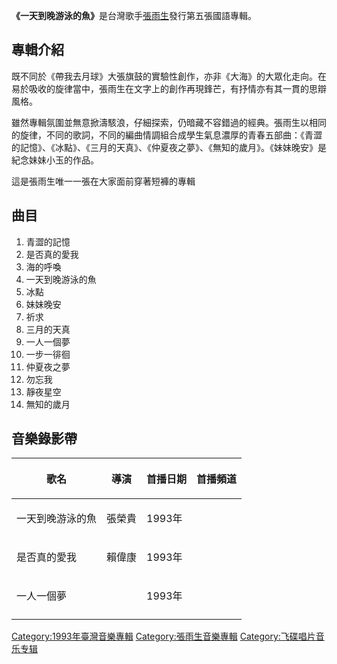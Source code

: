 {{fansite|time=2021-08-31}}
{{Unreferenced|time=2021-08-30T02:03:58+00:00}}
{{Album infobox | <!-- See Wikipedia:WikiProject_Albums -->
|  Name        = 一天到晚游泳的魚
|  Type        = [[專輯|專輯]]
|  Artist      = [[張雨生|張雨生]]
|  Cover       = NDayFish-cover.gif
|  Background  = 
|  Released    = 1993年8月24日
|  Recorded    = 
|  Genre       = [[華語流行音樂|華語流行音樂]]
|  Label       = [[華納唱片_(台灣)|飛碟唱片]]
|  Last album  = [[大海_(張雨生專輯)|大海]]<br/>（1992）
|  This album  = '''一天到晚游泳的魚'''<br/>（1993）
|  Next album  = [[卡拉ＯＫ_Live‧台北‧我|卡拉ＯＫ Live‧台北‧我]]<br/>（1994）
}}

'''《一天到晚游泳的魚》'''是台灣歌手[[張雨生|張雨生]]發行第五張國語專輯。

== 專輯介紹 ==
既不同於《帶我去月球》大張旗鼓的實驗性創作，亦非《大海》的大眾化走向。在易於吸收的旋律當中，張雨生在文字上的創作再現鋒芒，有抒情亦有其一貫的思辯風格。

雖然專輯氛圍並無意掀濤駭浪，仔細探索，仍暗藏不容錯過的經典。張雨生以相同的旋律，不同的歌詞，不同的編曲情調組合成學生氣息濃厚的青春五部曲：《青澀的記憶》、《冰點》、《三月的天真》、《仲夏夜之夢》、《無知的歲月》。《妹妹晚安》是紀念妹妹小玉的作品。

這是張雨生唯一一張在大家面前穿著短褲的專輯

== 曲目 ==
#青澀的記憶    
#是否真的愛我      
#海的呼喚    
#一天到晚游泳的魚      
#冰點      
#妹妹晚安      
#祈求
#三月的天真      
#一人一個夢     
#一步一徘徊     
#仲夏夜之夢 
#勿忘我
#靜夜星空
#無知的歲月
== 音樂錄影帶 ==
{| class="wikitable"
! 歌名 !! 導演 !! 首播日期 !! 首播頻道
|-
|一天到晚游泳的魚 ||張榮貴||1993年||
|-
|是否真的愛我 ||賴偉康||1993年||
|-  
|一人一個夢 ||||1993年||
|-
|}

{{張雨生}}
{{專輯小作品}}

[[Category:1993年臺灣音樂專輯|Category:1993年臺灣音樂專輯]]
[[Category:張雨生音樂專輯|Category:張雨生音樂專輯]]
[[Category:飞碟唱片音乐专辑|Category:飞碟唱片音乐专辑]]